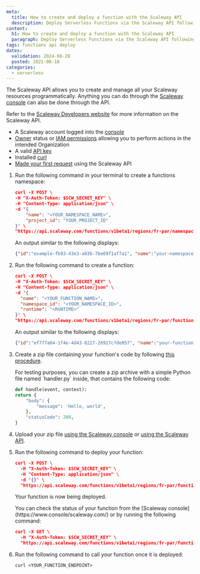 ```yaml
---
meta:
  title: How to create and deploy a function with the Scaleway API
  description: Deploy Serverless Functions via the Scaleway API following this instructional guide.
content:
  h1: How to create and deploy a function with the Scaleway API
  paragraph: Deploy Serverless Functions via the Scaleway API following this instructional guide.
tags: functions api deploy
dates:
  validation: 2024-08-28
  posted: 2021-08-18
categories:
  - serverless
---
```


The Scaleway API allows you to create and manage all your Scaleway resources programmatically. Anything you can do through the [Scaleway console](https://www.console.scaleway.com)
can also be done through the API.

Refer to the [Scaleway Developers website](https://www.scaleway.com/en/developers/api/) for more information on the Scaleway API.

<Macro id="requirements" />

- A Scaleway account logged into the [console](https://console.scaleway.com)
- [Owner](/identity-and-access-management/iam/concepts/#owner) status or [IAM permissions](/identity-and-access-management/iam/concepts/#permission) allowing you to perform actions in the intended Organization
- A valid [API key](/identity-and-access-management/iam/how-to/create-api-keys/)
- Installed [curl](https://curl.se/download.html)
- [Made your first request](https://www.scaleway.com/en/developers/api/#quickstart:-first-request) using the Scaleway API

1. Run the following command in your terminal to create a functions namespace:

    ```json
    curl -X POST \
    -H "X-Auth-Token: $SCW_SECRET_KEY" \
    -H "Content-Type: application/json" \
    -d '{
        "name": "<YOUR_NAMESPACE_NAME>",
        "project_id": "YOUR_PROJECT_ID"
    }' \
    "https://api.scaleway.com/functions/v1beta1/regions/fr-par/namespaces"
    ```

    An output similar to the following displays:

    ```json
    {"id":"example-fb93-43e3-a036-7be69f1af7a1", "name":"your-namespace-name", "environment_variables":{}, "organization_id":"example-776f-4f65-a41e-6c5fc58b4076", "project_id":"example-c162-43f7-bb3e-1182e6f12342", "status":"pending", "registry_namespace_id":"", "error_message":null, "registry_endpoint":"", "description":"", "secret_environment_variables":[], "region":"fr-par"}%  
    ```

2. Run the following command to create a function:

    ```json
    curl -X POST \
    -H "X-Auth-Token: $SCW_SECRET_KEY" \
    -H "Content-Type: application/json" \
    -d '{
      "name": "<YOUR_FUNCTION_NAME>",
      "namespace_id": "<YOUR_NAMESPACE_ID>",
      "runtime": "<RUNTIME>"
    }' \
    "https://api.scaleway.com/functions/v1beta1/regions/fr-par/functions"
    ```

    An output similar to the following displays:

    ```json
    {"id":"ef777a64-1f4e-4d43-8227-26927c7de057", "name":"your-function-name", "namespace_id":"example-fb93-43e3-a036-7be69f1af7a1", "status":"created", "environment_variables":{}, "min_scale":0, "max_scale":5, "runtime":"python310", "memory_limit":256, "cpu_limit":140, "timeout":"300s", "handler":"handler.handle", "error_message":null, "privacy":"public", "description":"", "domain_name":"namespaceg04rnwx-function-example.functions.fnc.fr-par.scw.cloud", "secret_environment_variables":[], "http_option":"enabled", "runtime_message":"", "build_message":null, "region":"fr-par"}%  
    ```

3. Create a zip file containing your function's code by following [this procedure](/serverless/functions/how-to/package-function-dependencies-in-zip/).

    <Message type="note">
      For testing purposes, you can create a zip archive with a simple Python file named `handler.py` inside, that contains the following code:

      ```python
      def handle(event, context):
      return {
          "body": {
              "message": 'Hello, world',
          },
          "statusCode": 200,
      }
      ```
    </Message>

4. Upload your zip file [using the Scaleway console](/serverless/functions/how-to/package-function-dependencies-in-zip/#how-to-upload-your-zip-file-to-the-scaleway-console) or [using the Scaleway API](/serverless/functions/how-to/package-function-dependencies-in-zip/#how-to-upload-your-zip-file).

5. Run the following command to deploy your function:

    ```json
    curl -X POST \
      -H "X-Auth-Token: $SCW_SECRET_KEY" \
      -H "Content-Type: application/json" \
      -d '{}' \
      "https://api.scaleway.com/functions/v1beta1/regions/fr-par/functions/<YOUR_FUNCTION_ID>/deploy"
    ```

    Your function is now being deployed.

    <Message type="tip">
      You can check the status of your function from the [Scaleway console](https://www.console/scaleway.com/) or by running the following command:

      ```json
      curl -X GET \
        -H "X-Auth-Token: $SCW_SECRET_KEY" \
        "https://api.scaleway.com/functions/v1beta1/regions/fr-par/functions/<YOUR_FUNCTION_ID>"
      ```
    </Message>

6. Run the following command to call your function once it is deployed:

    ```
    curl <YOUR_FUNCTION_ENDPOINT>
    ```